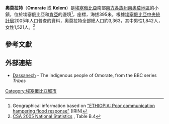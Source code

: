 {{Infobox Settlement
|official_name          = 奧莫拉特
|other_name             = Omorate
|native_name            =  <!-- for cities whose native name is not in English -->
|nickname               = 
|settlement_type        = 
|motto                  = 
|image_skyline          = 
|imagesize              = 300px
|image_caption          = 
|image_flag             = 
|flag_size              =
|image_seal             = 
|seal_size              =
|image_shield           = 
|shield_size            =
|city_logo              =
|citylogo_size          =
|image_map              =
|mapsize                = 
|map_caption            = 
|image_map1             = 
|mapsize1               = 
|map_caption1           = 
|image_dot_map          =
|dot_mapsize            =
|dot_map_caption        =
|dot_x =  |dot_y =
|pushpin_map            = 
|pushpin_label_position = <!-- the position of the pushpin label: left, right, top, bottom, none -->
|pushpin_map_caption    = 
|pushpin_mapsize        =
|subdivision_type       = 國家
|subdivision_name       = {{flagcountry|Ethiopia}}
|subdivision_type1      = 州
|subdivision_name1      = [[南方各族州|南方各族州]]
|subdivision_type2      = 地區
|subdivision_name2      = [[南奧莫地區|南奧莫地區]]
|subdivision_type3      = 
|subdivision_name3      = 
|subdivision_type4      = 
|subdivision_name4      = 
|government_footnotes   =
|government_type        =
|leader_title           = 
|leader_name            = 
|leader_title1          =  <!-- for places with, say, both a mayor and a city manager -->
|leader_name1           =
|leader_title2          =
|leader_name2           =
|leader_title3          =
|leader_name3           =
|leader_title4          =
|leader_name4           =
|established_title      =  
|established_date       = 
|established_title2     =  <!-- Incorporated (town) -->
|established_date2      = 
|established_title3     =  <!-- Incorporated (city) -->
|established_date3      = 
|area_magnitude         = 
|unit_pref                = <!--Enter: Imperial, if Imperial (metric) is desired-->
|area_footnotes           =
|area_total_km2           = <!-- ALL fields dealing with a measurements are subject to automatic unit conversion-->
|area_land_km2            = <!--See table @ Template:Infobox Settlement for details on automatic unit conversion-->
|area_water_km2           = 
|area_total_sq_mi         = 
|area_land_sq_mi          = 
|area_water_sq_mi         = 
|area_water_percent       = 
|area_urban_km2           = 
|area_urban_sq_mi         = 
|area_metro_km2           = 
|area_metro_sq_mi         = 
|population_as_of               = 2005
|population_footnotes           = 
|population_note                = 
|population_total               =3,363
|population_density_km2         = 
|population_density_sq_mi       = 
|population_metro               =
|population_density_metro_km2   =
|population_density_metro_sq_mi =
|population_urban               = 
|population_density_urban_km2   =
|population_density_urban_sq_mi =
|population_blank1_title        =
|population_blank1              =
|population_density_blank1_km2 =   
|population_density_blank1_sq_mi = 
|timezone               = [[東非時間|東非時間]]
|utc_offset             = +3
|timezone_DST           = 
|utc_offset_DST         = 
|latd=4 |latm=48 |latNS=N
|longd=35 |longm=58 |longEW=E
|elevation_footnotes    =  <!--for references: use <ref> </ref> tags-->
|elevation_m            = 395
|elevation_ft           = 
|postal_code_type       =  <!-- enter ZIP code, Postcode, Post code, Postal code... -->
|postal_code            =
|area_code              =
|blank_name             =
|blank_info             =
|blank1_name            =
|blank1_info            =
|website                = 
|footnotes              = 
}}

'''奧莫拉特'''（'''Omorate''' 或 '''Kelem'''）是[[埃塞俄比亞|埃塞俄比亞]]南部[[南方各族州|南方各族州]][[南奧莫地區|南奧莫地區]]的小鎮，位於埃塞俄比亞和[[肯亞|肯亞]]的邊境<ref>Geographical information based on [http://www.irinnews.org/report.asp?ReportID=55141 "ETHIOPIA: Poor communication hampering flood response"] {{Wayback|url=http://www.irinnews.org/report.asp?ReportID=55141 |date=20061128085829 }}(IRIN)</ref>，座標{{Coord|4|48|N|35|58|E}}，海拔395米。根據[[埃塞俄比亞中央統計局|埃塞俄比亞中央統計局]]2005年人口普查的資料，奧莫拉特全部總人口約3,363，其中男性1,842人，女性1,521人。<ref>[http://www.csa.gov.et/text_files/2005_national_statistics.htm CSA 2005 National Statistics] {{Wayback|url=http://www.csa.gov.et/text_files/2005_national_statistics.htm |date=20070813054932 }}, Table B.4</ref>

==參考文獻==
{{reflist}}

==外部連結==
*[http://www.bbc.co.uk/tribe/tribes/dassanech/index.shtml Dassanech] {{Wayback|url=http://www.bbc.co.uk/tribe/tribes/dassanech/index.shtml |date=20210120164057 }} - The indigenous people of Omorate, from the BBC series ''Tribes''

[[Category:埃塞俄比亞城市|Category:埃塞俄比亞城市]]